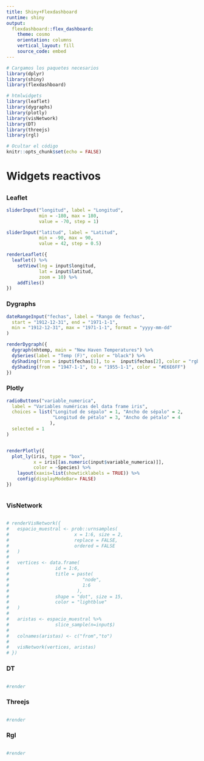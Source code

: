 ```yaml
---
title: Shiny+Flexdashboard
runtime: shiny
output:
  flexdashboard::flex_dashboard:
    theme: cosmo
    orientation: columns
    vertical_layout: fill
    source_code: embed
---
```


```r
# Cargamos los paquetes necesarios
library(dplyr)
library(shiny)
library(flexdashboard)

# htmlwidgets
library(leaflet)
library(dygraphs)
library(plotly)
library(visNetwork)
library(DT)
library(threejs)
library(rgl)

# Ocultar el código
knitr::opts_chunk$set(echo = FALSE)
```

# Widgets reactivos

## {.tabset}

### Leaflet

```r
sliderInput("longitud", label = "Longitud",
            min = -180, max = 180,
            value = -70, step = 1)

sliderInput("latitud", label = "Latitud",
            min = -90, max = 90,
            value = 42, step = 0.5)
```

```r
renderLeaflet({
  leaflet() %>%
    setView(lng = input$longitud, 
            lat = input$latitud, 
            zoom = 10) %>%
    addTiles()
})
```

### Dygraphs

```r
dateRangeInput("fechas", label = "Rango de fechas", 
  start = "1912-12-31", end = "1971-1-1",
  min = "1912-12-31", max = "1971-1-1", format = "yyyy-mm-dd"
)
```

```r
renderDygraph({
  dygraph(nhtemp, main = "New Haven Temperatures") %>% 
  dySeries(label = "Temp (F)", color = "black") %>%
  dyShading(from = input$fechas[1], to =  input$fechas[2], color = "rgba(255,0,0,0.25)") %>%
  dyShading(from = "1947-1-1", to = "1955-1-1", color = "#E6E6FF")
})
```

### Plotly

```r
radioButtons("variable_numerica",
  label = "Variables numéricas del data frame iris",
  choices = list("Longitud de sépalo" = 1, "Ancho de sépalo" = 2,
                 "Longitud de pétalo" = 3, "Ancho de pétalo" = 4
                ),
  selected = 1
)
```

<div style="overflow-y: auto;">
```r
renderPlotly({
  plot_ly(iris, type = "box",
          x = iris[[as.numeric(input$variable_numerica)]],
          color = ~Species) %>% 
    layout(xaxis=list(showticklabels = TRUE)) %>%
    config(displayModeBar= FALSE) 
})
```
</div>

### VisNetwork

```r

```

```r
# renderVisNetwork({
#   espacio_muestral <- prob::urnsamples(
#                        x = 1:6, size = 2,
#                        replace = FALSE,
#                        ordered = FALSE
#   )
# 
#   vertices <- data.frame(
#                 id = 1:6, 
#                 title = paste(
#                           "node",
#                           1:6
#                         ), 
#                 shape = "dot", size = 15, 
#                 color = "lightblue"
#   )
# 
#   aristas <- espacio_muestral %>% 
#                 slice_sample(n=input$)
# 
#   colnames(aristas) <- c("from","to")
# 
#   visNetwork(vertices, aristas)
# })
```

### DT

```r

```

```r
#render
```

### Threejs

```r

```

```r
#render
```

### Rgl

```r

```

```r
#render
```